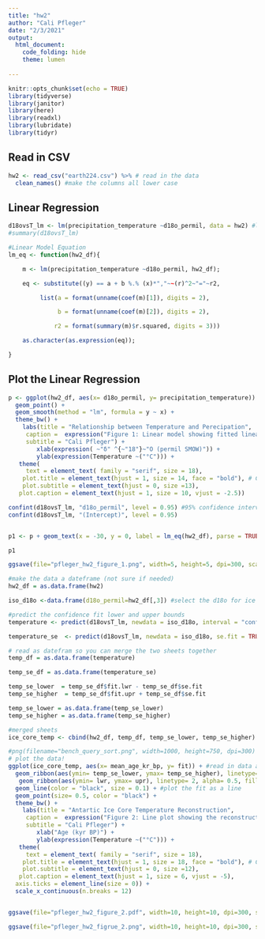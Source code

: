 ```yaml
---
title: "hw2"
author: "Cali Pfleger"
date: "2/3/2021"
output: 
  html_document:
    code_folding: hide
    theme: lumen
    
---
```


```r
knitr::opts_chunk$set(echo = TRUE)
library(tidyverse)
library(janitor)
library(here)
library(readxl)
library(lubridate)
library(tidyr)
```

## Read in CSV 
```r
hw2 <- read_csv("earth224.csv") %>% # read in the data
  clean_names() #make the columns all lower case
```

## Linear Regression 
```r
d18ovsT_lm <- lm(precipitation_temperature ~d18o_permil, data = hw2) #linear regression 
#summary(d18ovsT_lm) 

#Linear Model Equation 
lm_eq <- function(hw2_df){

    m <- lm(precipitation_temperature ~d18o_permil, hw2_df);

    eq <- substitute((y) == a + b %.% (x)*","~~(r)^2~"="~r2, 

         list(a = format(unname(coef(m)[1]), digits = 2),

              b = format(unname(coef(m)[2]), digits = 2),

             r2 = format(summary(m)$r.squared, digits = 3)))

    as.character(as.expression(eq));

}

```


## Plot the Linear Regression
```r
p <- ggplot(hw2_df, aes(x= d18o_permil, y= precipitation_temperature)) + 
  geom_point() +
  geom_smooth(method = "lm", formula = y ~ x) +
  theme_bw() +
    labs(title = "Relationship between Temperature and Perecipation",
     caption =  expression("Figure 1: Linear model showing fitted linear regression between Temperature (°C) \n and δ18O (permil SMOW)."),
     subtitle = "Cali Pfleger") +
        xlab(expression( ~"δ" ^{~"18"}~"O (permil SMOW)")) +
        ylab(expression(Temperature ~("°C"))) +
   theme(
     text = element_text( family = "serif", size = 18),
    plot.title = element_text(hjust = 1, size = 14, face = "bold"), # Center title position and size
    plot.subtitle = element_text(hjust = 0, size =13),
   plot.caption = element_text(hjust = 1, size = 10, vjust = -2.5)) 

confint(d18ovsT_lm, "d18o_permil", level = 0.95) #95% confidence interval for d18o 
confint(d18ovsT_lm, "(Intercept)", level = 0.95)


p1 <- p + geom_text(x = -30, y = 0, label = lm_eq(hw2_df), parse = TRUE) + geom_text(x = -29, y = -7, label = "n = 8")

p1

ggsave(file="pfleger_hw2_figure_1.png", width=5, height=5, dpi=300, scale =1)
```


```r
#make the data a dateframe (not sure if needed)
hw2_df = as.data.frame(hw2)

iso_d18o <-data.frame(d18o_permil=hw2_df[,3]) #select the d18o for ice core 

#predict the confidence fit lower and upper bounds
temperature <- predict(d18ovsT_lm, newdata = iso_d18o, interval = "confidence")

temperature_se  <- predict(d18ovsT_lm, newdata = iso_d18o, se.fit = TRUE, interval = "confidence")

# read as datefram so you can merge the two sheets together 
temp_df = as.data.frame(temperature)

temp_se_df = as.data.frame(temperature_se)

temp_se_lower  = temp_se_df$fit.lwr - temp_se_df$se.fit
temp_se_higher  = temp_se_df$fit.upr + temp_se_df$se.fit

temp_se_lower = as.data.frame(temp_se_lower)
temp_se_higher = as.data.frame(temp_se_higher)

#merged sheets
ice_core_temp <- cbind(hw2_df, temp_df, temp_se_lower, temp_se_higher)
```

```r
#png(filename="bench_query_sort.png", width=1000, height=750, dpi=300)
# plot the data! 
ggplot(ice_core_temp, aes(x= mean_age_kr_bp, y= fit)) + #read in data and set x and y values
  geom_ribbon(aes(ymin= temp_se_lower, ymax= temp_se_higher), linetype= 2, alpha= 0.5, fill = "dodgerblue")  +
   geom_ribbon(aes(ymin= lwr, ymax= upr), linetype= 2, alpha= 0.5, fill = "cadetblue1")  +
  geom_line(color = "black", size = 0.1) + #plot the fit as a line
  geom_point(size= 0.5, color = "black") +
  theme_bw() +
    labs(title = "Antartic Ice Core Temperature Reconstruction",
     caption =  expression("Figure 2: Line plot showing the reconstructed temperature of  an Antractic ice core using precipitation temperature (°C) δ18O (permil SMOW).\n The black line shows the mean of the reconstruction trend, the dark blue shading shows the 68% confidence interval and the light blue shading shows the \n 95% confidence interval for the reconstruction."),
     subtitle = "Cali Pfleger") +
        xlab("Age (kyr BP)") +
        ylab(expression(Temperature ~("°C"))) +
   theme(
     text = element_text( family = "serif", size = 18),
    plot.title = element_text(hjust = 1, size = 18, face = "bold"), # Center title position and size
    plot.subtitle = element_text(hjust = 0, size =12),
   plot.caption = element_text(hjust = 1, size = 6, vjust = -5), 
  axis.ticks = element_line(size = 0)) + 
  scale_x_continuous(n.breaks = 12) 


ggsave(file="pfleger_hw2_figure_2.pdf", width=10, height=10, dpi=300, scale = 3)

ggsave(file="pfleger_hw2_figrue_2.png", width=10, height=10, dpi=300, scale =2)

```



